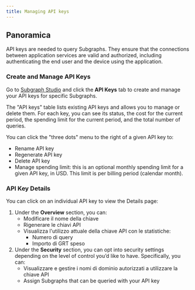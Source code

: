 ```yaml
---
title: Managing API keys
---
```


## Panoramica

API keys are needed to query Subgraphs. They ensure that the connections between application services are valid and authorized, including authenticating the end user and the device using the application.

### Create and Manage API Keys

Go to [Subgraph Studio](https://thegraph.com/studio/) and click the **API Keys** tab to create and manage your API keys for specific Subgraphs.

The "API keys" table lists existing API keys and allows you to manage or delete them. For each key, you can see its status, the cost for the current period, the spending limit for the current period, and the total number of queries.

You can click the "three dots" menu to the right of a given API key to:

- Rename API key
- Regenerate API key
- Delete API key
- Manage spending limit: this is an optional monthly spending limit for a given API key, in USD. This limit is per billing period (calendar month).

### API Key Details

You can click on an individual API key to view the Details page:

1. Under the **Overview** section, you can:
   - Modificare il nome della chiave
   - Rigenerare le chiavi API
   - Visualizza l'utilizzo attuale della chiave API con le statistiche:
     - Numero di query
     - Importo di GRT speso
2. Under the **Security** section, you can opt into security settings depending on the level of control you’d like to have. Specifically, you can:
   - Visualizzare e gestire i nomi di dominio autorizzati a utilizzare la chiave API
   - Assign Subgraphs that can be queried with your API key
